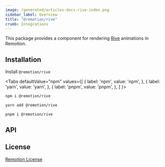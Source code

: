 ```yaml
---
image: /generated/articles-docs-rive-index.png
sidebar_label: Overview
title: "@remotion/rive"
crumb: Integrations
---
```



This package provides a component for rendering [Rive](https://rive.app) animations in Remotion.

## Installation

Install `@remotion/rive`

<Tabs defaultValue="npm" values={[
{ label: 'npm', value: 'npm', },
{ label: 'yarn', value: 'yarn', },
{ label: 'pnpm', value: 'pnpm', },
]
}>
<TabItem value="npm">

```bash
npm i @remotion/rive
```

</TabItem>
<TabItem value="yarn">

```bash
yarn add @remotion/rive
```

</TabItem>
<TabItem value="pnpm">

```bash
pnpm i @remotion/rive
```

</TabItem>
</Tabs>

## API

<TableOfContents />

## License

[Remotion License](https://remotion.dev/license)
